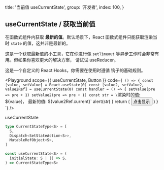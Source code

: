 
  title: '当前值 useCurrentState',
  group: '开发者',
  index: 100,
}

## useCurrentState / 获取当前值

在函数式组件内获取 **最新的值**。默认场景下，React 函数式组件只能获取渲染当时 `state` 的值，这并非是最新的。

这是一个获取最新值的小工具，它在你进行像 `setTimeout` 等异步工作时会非常有用。但如果你喜欢更大的解决方案，
请试试 <Link target="_blank" color href="https://reactjs.org/docs/hooks-reference.html#usereducer">useReducer</Link>。

这是一个自定义的 React Hooks，你需要在使用时遵循 <Link target="_blank" color href="https://reactjs.org/docs/hooks-rules.html">钩子的基础规则</Link>。

<Playground
  scope={{ useCurrentState, Button }}
  code={`
() => {
  const [value, setValue] = React.useState(0)
  const [value2, setValue2, value2Ref] = useCurrentState(0)
  const handler = () => {
    setValue(pre => pre + 1)
    setValue2(pre => pre + 1)
    const str = \`渲染时的值: \${value}， 最新的值: \${value2Ref.current}\`
    alert(str)
  }
  return (
    <Button scale={0.5} auto onClick={handler}>点击显示</Button>
  )
}
`}
/>

<Attributes edit="/pages/zh-cn/hooks/use-current-state.mdx">
<Attributes.Title>useCurrentState</Attributes.Title>

```ts
type CurrentStateType<S> = [
  S,
  Dispatch<SetStateAction<S>>,
  MutableRefObject<S>,
]

const useCurrentState<S> = (
  initialState: S | () => S,
) => CurrentStateType<S>
```

</Attributes>

